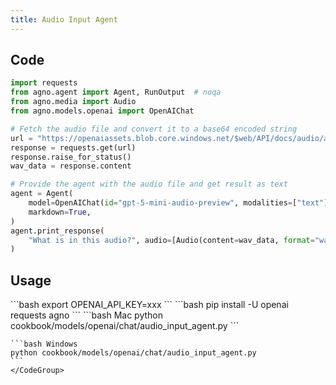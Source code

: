 ```yaml
---
title: Audio Input Agent
---
```


## Code

```python cookbook/models/openai/chat/audio_input_agent.py
import requests
from agno.agent import Agent, RunOutput  # noqa
from agno.media import Audio
from agno.models.openai import OpenAIChat

# Fetch the audio file and convert it to a base64 encoded string
url = "https://openaiassets.blob.core.windows.net/$web/API/docs/audio/alloy.wav"
response = requests.get(url)
response.raise_for_status()
wav_data = response.content

# Provide the agent with the audio file and get result as text
agent = Agent(
    model=OpenAIChat(id="gpt-5-mini-audio-preview", modalities=["text"]),
    markdown=True,
)
agent.print_response(
    "What is in this audio?", audio=[Audio(content=wav_data, format="wav")]
)
```

## Usage

<Steps>
  <Snippet file="create-venv-step.mdx" />

  <Step title="Set your API key">
    ```bash
    export OPENAI_API_KEY=xxx
    ```
  </Step>

  <Step title="Install libraries">
    ```bash
    pip install -U openai requests agno
    ```
  </Step>

  <Step title="Run Agent">
    <CodeGroup>
    ```bash Mac
    python cookbook/models/openai/chat/audio_input_agent.py
    ```

    ```bash Windows
    python cookbook/models/openai/chat/audio_input_agent.py
    ```
    </CodeGroup>
  </Step>
</Steps>